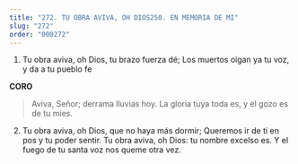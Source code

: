 ```yaml
---
title: "272. TU OBRA AVIVA, OH DIOS250. EN MEMORIA DE MI"
slug: "272"
order: "000272"
---
```


1. Tu obra aviva, oh Dios, tu brazo fuerza dé;
Los muertos oigan ya tu voz, y da a tu pueblo fe

**CORO**
> Aviva, Señor; derrama lluvias hoy.
La gloria tuya toda es, y el gozo es de tu mies.

2. Tu obra aviva, oh Dios, que no haya más dormir; Queremos ir de ti en pos y tu poder sentir.
Tu obra aviva, oh Dios: tu nombre excelso es. Y el fuego de tu santa voz nos queme otra vez.

